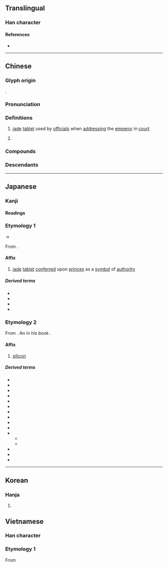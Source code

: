 {{character info}}
==Translingual==

===Han character===
{{Han char|rn=96|rad=玉|as=06|sn=10|four=14114|canj=MGGG|ids=⿰𤣩圭}}

====References====
* {{Han ref|kx=0731.150|dkj=20972|dj=1142.260|hdz=21109.110|uh=73EA|ud=29674|bh=AF5E|bd=44894}}

----

==Chinese==
{{zh-forms}}

===Glyph origin===
{{Han etym}}
{{Han compound|玉|圭|c1=s|c2=p|ls=psc|t1=jade}}.

===Pronunciation===
{{zh-pron
|m=guī
|m-s=
|c=gwai1
|g=
|h=pfs=kui
|j=
|mb=
|md=giĕ
|mn=ke/kui
|mn-t=
|w=
|x=
|mc=y
|oc=y
|cat=n
}}

===Definitions===
{{zh-hanzi}}

# {{lb|zh|historical}} [[jade]] [[tablet]] used by [[official]]s when [[address]]ing the [[emperor]] in [[court]]
#: {{zh-also|圭}}
# {{surname|zh}}

===Compounds===
{{zh-der|珪璋|珪璧}}

===Descendants===
{{CJKV||けい}}

----

==Japanese==

===Kanji===
{{ja-kanji|grade=|rs=玉06}}

====Readings====
{{ja-readings
|goon=かい<くわい
|kanon=けい<けい<くゑい
|kun=たま-
}}

===Etymology 1===
{{ja-kanjitab|yomi=kanon|けい}}
{{IPAchar|/kʷei/}} → {{IPAchar|/kei/}}

From {{der|ja|ltc|sort=けい|-}} {{ltc-l|珪}}.

====Affix====
{{ja-pos|affix|けい}}

# {{lb|ja|sort=けい|historical}} [[jade]] [[tablet]] [[confer]]red upon [[prince]]s as a [[symbol]] of [[authority]]

=====Derived terms=====
{{der-top4}}
* {{ja-r|珪%璋|けい%しょう}}
* {{ja-r|珪%璧|けい%へき}}
* {{ja-r|玄%珪|げん%けい}}
* {{ja-r|白%珪|はっ%けい}}
{{der-bottom}}

===Etymology 2===
{{ja-kanjitab|yomi=kanon|けい|ateji=y}}

From {{bor|ja|nl|keiaarde|'''kei'''aarde}}. An {{ja-ateji}} {{coinage|ja|Udagawa Yōan|alt={{smallcaps|Udagawa}} Yōan|in=1837|nat=Japanese|occ=scientist|nocap=1}} in his book {{m|ja||舎密開宗|tr=Seimi Kaisō|Introduction to Chemistry}}.

====Affix====
{{ja-pos|affix|けい}}

# [[silicon]]

=====Derived terms=====
{{der-top4}}
* {{ja-r|珪%化|けい%か}}
* {{ja-r|珪%華|けい%か}}
* {{ja-r|珪%岩|けい%がん}}
* {{ja-r|珪%鉱|けい%こう}}
* {{ja-r|珪%砂|けい%さ}}
* {{ja-r|珪%酸|けい%さん}}
* {{ja-r|珪%質|けい%しつ}}
* {{ja-r|珪%砂|けい%しゃ}}
* {{ja-r|珪%石|けい%せき}}
* {{ja-r|珪%素|けい%そ}}
* {{ja-r|珪%藻|けい%そう}}
** {{ja-r|珪%藻 植%物|けい%そう しょく%ぶつ}}
** {{ja-r|珪%藻%類|けい%そう%るい}}
* {{ja-r|珪%土|けい%ど}}
* {{ja-r|珪%銅%線|けい%どう%せん}}
* {{ja-r|珪%肺|けい%はい}}
{{der-bottom}}

----

==Korean==

===Hanja===
{{ko-hanja|hangeul=규|eumhun=|rv=gyu|mr=kyu|y=kyu}}

# {{rfdef|ko|sort=玉06}}

==Vietnamese==

===Han character===
{{vi-readings|readings=cuội|rs=珪}}

===Etymology 1===
From {{bor|en|vi|cuội}}